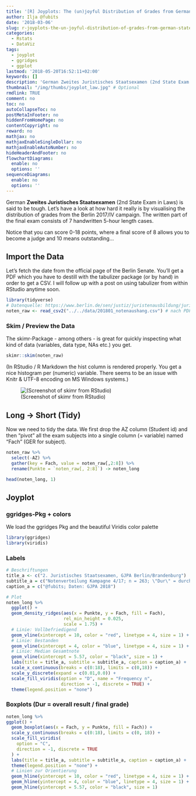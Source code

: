 ```yaml
---
title: '[R] Joyplots: The (un)joyful Distribution of Grades from German State Exam (Laws)'
author: Ilja @fubits
date: '2018-03-06'
slug: r-joyplots-the-un-joyful-distribution-of-grades-from-german-state-exam-laws
categories:
  - Rstats
  - DataViz
tags:
  - joyplot
  - ggridges
  - ggplot
lastmod: '2018-05-20T16:52:11+02:00'
keywords: []
description: 'German Zweites Juristisches Staatsexamen (2nd State Exam in Laws) is said to be tough. Let’s have a look at how hard it really is by visualising the distribution of grades from the Berlin 2017/IV campaign.'
thumbnail: "/img/thumbs/joyplot_law.jpg" # Optional
rmdlink: TRUE
comment: no
toc: no
autoCollapseToc: no
postMetaInFooter: no
hiddenFromHomePage: no
contentCopyright: no
reward: no
mathjax: no
mathjaxEnableSingleDollar: no
mathjaxEnableAutoNumber: no
hideHeaderAndFooter: no
flowchartDiagrams:
  enable: no
  options: ''
sequenceDiagrams:
  enable: no
  options: ''
---
```


German **Zweites Juristisches Staatsexamen** (2nd State Exam in Laws) is said to be tough. Let's have a look at how hard it really is by visualising the distribution of grades from the Berlin 2017/IV campaign. The written part of the final exam consists of 7 handwritten 5-hour length cases.

Notice that you can score 0-18 points, where a final score of 8 allows you to become a judge and 10 means outstanding...

## Import the Data
Let's fetch the date from the official page of the Berlin Senate. You'll get a PDF which you have to destill with the tabulizer package (or by hand) in order to get a CSV. I will follow up with a post on using tabulizer from within RStudio anytime soon.

```r
library(tidyverse)
# Datenquelle: https://www.berlin.de/sen/justiz/juristenausbildung/juristische-pruefungen/artikel.264039.php
noten_raw <- read_csv2("../../data/201801_notenaushang.csv") # nach PDF -> Tabulizer
```

### Skim / Preview the Data
The skimr-Package - among others - is great for quickly inspecting what kind of data (variables, data type, NAs etc.) you get.
```r
skimr::skim(noten_raw)
```

(In RStudio / R Markdown the hist column is rendered properly. You get a nice histogram per (numeric) variable. There seems to be an issue with Knitr & UTF-8 encoding on MS Windows systems.)

![(Screenshot of skimr from RStudio)](/img/joyplot_laws/Staatsexamen_Skimr.jpg)

## Long -> Short (Tidy)
Now we need to tidy the data. We first drop the AZ column (Student id) and then "pivot" all the exam subjects into a single column (= variable) named "Fach" (GER for subject).
```r
noten_raw %>%
  select(-AZ) %>% 
  gather(key = Fach, value = noten_raw[,2:8]) %>% 
  rename(Punkte = `noten_raw[, 2:8]`) -> noten_long

head(noten_long, 1)
```


## Joyplot 
### ggridges-Pkg + colors
We load the ggridges Pkg and the beautiful Viridis color palette
```r
library(ggridges)
library(viridis)
```

### Labels
```r
# Beschriftungen
title_a <- c("2. Juristisches Staatsexamen, GJPA Berlin/Brandenburg")
subtitle_a = c("Notenverteilung Kampagne 4/17; n = 263; \"Dur\" = durchschnittl. Examensnote\r\nLinien: blau  = \"bestanden (ausreichend)\", rot  = \"vollbefriedigend\", schwarz  = Median Gesamtnote (5,57")
caption_a = c("@fubits; Daten: GJPA 2018")
```


```r
# Plot
noten_long %>% 
  ggplot() +
  geom_density_ridges(aes(x = Punkte, y = Fach, fill = Fach),
                      rel_min_height = 0.025,
                      scale = 1.75) +
  # Linie: Vollbefriedigend
  geom_vline(xintercept = 10, color = "red", linetype = 4, size = 1) + 
  # Linie: Bestanden
  geom_vline(xintercept = 4, color = "blue", linetype = 4, size = 1) +
  # Linie: Median Gesamtnote
  geom_vline(xintercept = 5.57, color = "black", size = 1) +
  labs(title = title_a, subtitle = subtitle_a, caption = caption_a) +
  scale_x_continuous(breaks = c(0:18), limits = c(0,18)) +
  scale_y_discrete(expand = c(0.01,0.0)) +
  scale_fill_viridis(option = "D", name = "Frequency n",
                     direction = -1, discrete = TRUE) +
  theme(legend.position = "none")
```


### Boxplots (Dur = overall result / final grade)
```r
noten_long %>% 
ggplot() +
  geom_boxplot(aes(x = Fach, y = Punkte, fill = Fach)) +
  scale_y_continuous(breaks = c(0:18), limits = c(0, 18)) +
  scale_fill_viridis(
    option = "C",
    direction = -1, discrete = TRUE
  ) +
  labs(title = title_a, subtitle = subtitle_a, caption = caption_a) +
  theme(legend.position = "none") +
  # Linien zur Orientierung
  geom_hline(yintercept = 10, color = "red", linetype = 4, size = 1) +
  geom_hline(yintercept = 4, color = "blue", linetype = 4, size = 1) +
  geom_hline(yintercept = 5.57, color = "black", size = 1)
```